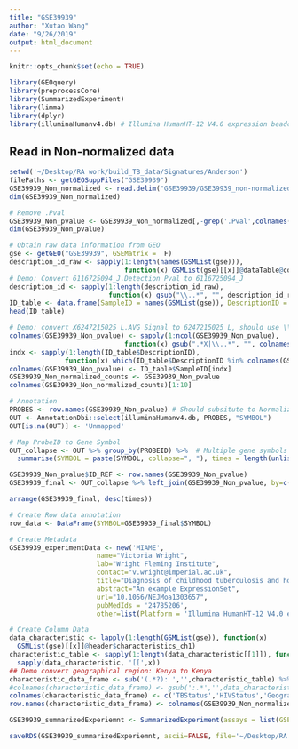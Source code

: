 ```yaml
---
title: "GSE39939"
author: "Xutao Wang"
date: "9/26/2019"
output: html_document
---
```


```r
knitr::opts_chunk$set(echo = TRUE)
```


```r
library(GEOquery)
library(preprocessCore)
library(SummarizedExperiment)
library(limma)
library(dplyr)
library(illuminaHumanv4.db) # Illumina HumanHT-12 V4.0 expression beadchip
```

## Read in Non-normalized data
```r
setwd('~/Desktop/RA work/build_TB_data/Signatures/Anderson')
filePaths <- getGEOSuppFiles("GSE39939")
GSE39939_Non_normalized <- read.delim("GSE39939/GSE39939_non-normalized_data.txt.gz", row.names = 1, header = TRUE)
dim(GSE39939_Non_normalized)
```

```r
# Remove .Pval
GSE39939_Non_pvalue <- GSE39939_Non_normalized[,-grep('.Pval',colnames(GSE39939_Non_normalized))]
dim(GSE39939_Non_pvalue)
```
```r
# Obtain raw data information from GEO
gse <- getGEO("GSE39939", GSEMatrix =  F)
description_id_raw <- sapply(1:length(names(GSMList(gse))), 
                             function(x) GSMList(gse)[[x]]@dataTable@columns$Column[3])
# Demo: Convert 6116725094_J.Detection Pval to 6116725094_J
description_id <- sapply(1:length(description_id_raw), 
                         function(x) gsub("\\..*", "", description_id_raw[x]))
ID_table <- data.frame(SampleID = names(GSMList(gse)), DescriptionID = description_id)
head(ID_table)
```


```r
# Demo: convert X6247215025_L.AVG_Signal to 6247215025_L, should use \\. when mathcing . 
colnames(GSE39939_Non_pvalue) <- sapply(1:ncol(GSE39939_Non_pvalue), 
                             function(x) gsub(".*X|\\..*", "", colnames(GSE39939_Non_pvalue)[x]))
indx <- sapply(1:length(ID_table$DescriptionID), 
              function(x) which(ID_table$DescriptionID %in% colnames(GSE39939_Non_pvalue)[x]))
colnames(GSE39939_Non_pvalue) <- ID_table$SampleID[indx]
GSE39939_Non_normalized_counts <- GSE39939_Non_pvalue
colnames(GSE39939_Non_normalized_counts)[1:10]
```


```r
# Annotation
PROBES <- row.names(GSE39939_Non_pvalue) # Should subsitute to Normalized file???
OUT <- AnnotationDbi::select(illuminaHumanv4.db, PROBES, "SYMBOL")
OUT[is.na(OUT)] <- 'Unmapped'

# Map ProbeID to Gene Symbol 
OUT_collapse <- OUT %>% group_by(PROBEID) %>%  # Multiple gene symbols map to the same ProbeID
  summarise(SYMBOL = paste(SYMBOL, collapse=", "), times = length(unlist(strsplit(SYMBOL, ",")))) 

GSE39939_Non_pvalue$ID_REF <- row.names(GSE39939_Non_pvalue)
GSE39939_final <- OUT_collapse %>% left_join(GSE39939_Non_pvalue, by=c("PROBEID" = 'ID_REF')) %>% as_tibble()

arrange(GSE39939_final, desc(times))
```

```r
# Create Row data annotation
row_data <- DataFrame(SYMBOL=GSE39939_final$SYMBOL)

# Create Metadata
GSE39939_experimentData <- new('MIAME',
                      name="Victoria Wright",
                      lab="Wright Fleming Institute",
                      contact="v.wright@imperial.ac.uk",
                      title="Diagnosis of childhood tuberculosis and host RNA expression in Africa",
                      abstract="An example ExpressionSet",
                      url="10.1056/NEJMoa1303657",
                      pubMedIds = '24785206',
                      other=list(Platform = 'Illumina HumanHT-12 V4.0 expression beadchip'))

# Create Column Data
data_characteristic <- lapply(1:length(GSMList(gse)), function(x)  
  GSMList(gse)[[x]]@header$characteristics_ch1)
characteristic_table <- sapply(1:length(data_characteristic[[1]]), function(x) 
  sapply(data_characteristic, '[[',x)) 
## Demo convert geographical region: Kenya to Kenya
characteristic_data_frame <- sub('(.*?): ','',characteristic_table) %>% DataFrame()
#colnames(characteristic_data_frame) <- gsub(':.*','',data_characteristic[[1]])
colnames(characteristic_data_frame) <- c('TBStatus','HIVStatus','GeographicalRegion')
row.names(characteristic_data_frame) <- colnames(GSE39939_Non_normalized_counts)

GSE39939_summarizedExperiemnt <- SummarizedExperiment(assays = list(GSEGSE39939_Non_normalized_counts= as.matrix(GSE39939_Non_normalized_counts)), colData = characteristic_data_frame, rowData = row_data, metadata = list(GSE39939_experimentData)); GSE39939_summarizedExperiemnt

```
```r
saveRDS(GSE39939_summarizedExperiemnt, ascii=FALSE, file='~/Desktop/RA work/build_TB_data/Signatures/Anderson/GSE39939/GSE39939_summarizedExperiemnt.RDS')
```











